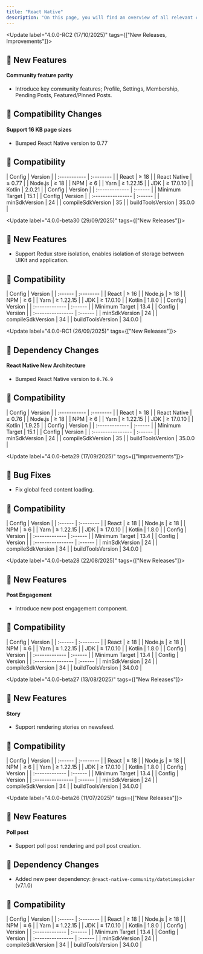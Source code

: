```yaml
---
title: "React Native"
description: "On this page, you will find an overview of all relevant changes to the Social Plus UIKit"
---
```


<Update label="4.0.0-RC2  (17/10/2025)" tags={["New Releases, Improvements"]}>

  ## 🚀 New Features

  #### Community feature parity

  - Introduce key community features; Profile, Settings, Membership, Pending Posts, Featured/Pinned Posts.

  ## 🚨 Compatibility Changes

  #### Support 16 KB page sizes

  - Bumped React Native version to 0.77
    

  ## 🧩 Compatibility

  <AccordionGroup>
    <Accordion title="Environment" icon="gear">
      | Config       | Version   |
      | :----------- | :-------- |
      | React        | ≥ 18      |
      | React Native | ≥ 0.77    |
      | Node.js      | ≥ 18      |
      | NPM          | ≥ 6       |
      | Yarn         | ≥ 1.22.15 |
      | JDK          | ≥ 17.0.10 |
      | Kotlin       | 2.0.21    |
    </Accordion>
    <Accordion title="iOS SDK" icon="gear">
      | Config         | Version |
      | :------------- | :------ |
      | Minimum Target | 15.1    |
    </Accordion>
    <Accordion title="Android SDK" icon="gear">
      | Config            | Version |
      | :---------------- | :------ |
      | minSdkVersion     | 24      |
      | compileSdkVersion | 35      |
      | buildToolsVersion | 35.0.0  |
    </Accordion>
  </AccordionGroup>
</Update>

<Update label="4.0.0-beta30  (29/09/2025)" tags={["New Releases"]}>
  ## 🚀 New Features

  - Support Redux store isolation, enables isolation of storage between UIKit and application.

  ## 🧩 Compatibility

  <AccordionGroup>
    <Accordion title="Environment" icon="gear">
      | Config  | Version   |
      | :------ | :-------- |
      | React   | ≥ 16      |
      | Node.js | ≥ 18      |
      | NPM     | ≥ 6       |
      | Yarn    | ≥ 1.22.15 |
      | JDK     | ≥ 17.0.10 |
      | Kotlin  | 1.8.0     |
    </Accordion>
    <Accordion title="iOS SDK" icon="gear">
      | Config         | Version |
      | :------------- | :------ |
      | Minimum Target | 13.4    |
    </Accordion>
    <Accordion title="Android SDK" icon="gear">
      | Config            | Version |
      | :---------------- | :------ |
      | minSdkVersion     | 24      |
      | compileSdkVersion | 34      |
      | buildToolsVersion | 34.0.0  |
    </Accordion>
  </AccordionGroup>
</Update>

<Update label="4.0.0-RC1  (26/09/2025)" tags={["New Releases"]}>
  ## 🚨  Dependency Changes

  #### React Native New Architecture

  - Bumped React Native version to `0.76.9`

  ## 🧩 Compatibility

  <AccordionGroup>
    <Accordion title="Environment" icon="gear">
      | Config       | Version   |
      | :----------- | :-------- |
      | React        | ≥ 18      |
      | React Native | ≥ 0.76    |
      | Node.js      | ≥ 18      |
      | NPM          | ≥ 6       |
      | Yarn         | ≥ 1.22.15 |
      | JDK          | ≥ 17.0.10 |
      | Kotlin       | 1.9.25    |
    </Accordion>
    <Accordion title="iOS SDK" icon="gear">
      | Config         | Version |
      | :------------- | :------ |
      | Minimum Target | 15.1    |
    </Accordion>
    <Accordion title="Android SDK" icon="gear">
      | Config            | Version |
      | :---------------- | :------ |
      | minSdkVersion     | 24      |
      | compileSdkVersion | 35      |
      | buildToolsVersion | 35.0.0  |
    </Accordion>
  </AccordionGroup>
</Update>

<Update label="4.0.0-beta29  (17/09/2025)" tags={["Improvements"]}>
  
  ## 🐞 Bug Fixes 
  - Fix global feed content loading.


  ## 🧩 Compatibility

  <AccordionGroup>
    <Accordion title="Environment" icon="gear">
      | Config  | Version   |
      | :------ | :-------- |
      | React   | ≥ 18      |
      | Node.js | ≥ 18      |
      | NPM     | ≥ 6       |
      | Yarn    | ≥ 1.22.15 |
      | JDK     | ≥ 17.0.10 |
      | Kotlin  | 1.8.0     |
    </Accordion>
    <Accordion title="iOS SDK" icon="gear">
      | Config         | Version |
      | :------------- | :------ |
      | Minimum Target | 13.4    |
    </Accordion>
    <Accordion title="Android SDK" icon="gear">
      | Config            | Version |
      | :---------------- | :------ |
      | minSdkVersion     | 24      |
      | compileSdkVersion | 34      |
      | buildToolsVersion | 34.0.0  |
    </Accordion>
  </AccordionGroup>
</Update>

<Update label="4.0.0-beta28  (22/08/2025)" tags={["New Releases"]}>
  ## 🚀 New Features

  #### Post Engagement
  - Introduce new post engagement component.


  ## 🧩 Compatibility

  <AccordionGroup>
    <Accordion title="Environment" icon="gear">
      | Config  | Version   |
      | :------ | :-------- |
      | React   | ≥ 18      |
      | Node.js | ≥ 18      |
      | NPM     | ≥ 6       |
      | Yarn    | ≥ 1.22.15 |
      | JDK     | ≥ 17.0.10 |
      | Kotlin  | 1.8.0     |
    </Accordion>
    <Accordion title="iOS SDK" icon="gear">
      | Config         | Version |
      | :------------- | :------ |
      | Minimum Target | 13.4    |
    </Accordion>
    <Accordion title="Android SDK" icon="gear">
      | Config            | Version |
      | :---------------- | :------ |
      | minSdkVersion     | 24      |
      | compileSdkVersion | 34      |
      | buildToolsVersion | 34.0.0  |
    </Accordion>
  </AccordionGroup>
</Update>

<Update label="4.0.0-beta27  (13/08/2025)" tags={["New Releases"]}>
  ## 🚀 New Features

  #### Story
  - Support rendering stories on newsfeed.


  ## 🧩 Compatibility

  <AccordionGroup>
    <Accordion title="Environment" icon="gear">
      | Config  | Version   |
      | :------ | :-------- |
      | React   | ≥ 18      |
      | Node.js | ≥ 18      |
      | NPM     | ≥ 6       |
      | Yarn    | ≥ 1.22.15 |
      | JDK     | ≥ 17.0.10 |
      | Kotlin  | 1.8.0     |
    </Accordion>
    <Accordion title="iOS SDK" icon="gear">
      | Config         | Version |
      | :------------- | :------ |
      | Minimum Target | 13.4    |
    </Accordion>
    <Accordion title="Android SDK" icon="gear">
      | Config            | Version |
      | :---------------- | :------ |
      | minSdkVersion     | 24      |
      | compileSdkVersion | 34      |
      | buildToolsVersion | 34.0.0  |
    </Accordion>
  </AccordionGroup>
</Update>

<Update label="4.0.0-beta26  (11/07/2025)" tags={["New Releases"]}>
  ## 🚀 New Features

  #### Poll post
  - Support poll post rendering and poll post creation.

  ## 🚨  Dependency Changes

  - Added new peer dependency: `@react-native-community/datetimepicker` (v7.1.0)

  ## 🧩 Compatibility

  <AccordionGroup>
    <Accordion title="Environment" icon="gear">
      | Config  | Version   |
      | :------ | :-------- |
      | React   | ≥ 18      |
      | Node.js | ≥ 18      |
      | NPM     | ≥ 6       |
      | Yarn    | ≥ 1.22.15 |
      | JDK     | ≥ 17.0.10 |
      | Kotlin  | 1.8.0     |
    </Accordion>
    <Accordion title="iOS SDK" icon="gear">
      | Config         | Version |
      | :------------- | :------ |
      | Minimum Target | 13.4    |
    </Accordion>
    <Accordion title="Android SDK" icon="gear">
      | Config            | Version |
      | :---------------- | :------ |
      | minSdkVersion     | 24      |
      | compileSdkVersion | 34      |
      | buildToolsVersion | 34.0.0  |
    </Accordion>
  </AccordionGroup>
</Update>
